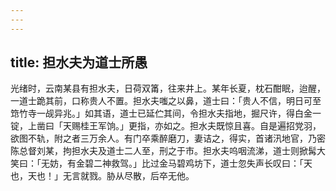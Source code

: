 ```yaml
---
---
---
```

title: 担水夫为道士所愚
---



光绪时，云南某县有担水夫，日荷双筩，往来井上。某年长夏，枕石酣眠，迨醒，一道士跪其前，口称贵人不置。担水夫嗤之以鼻，道士曰：「贵人不信，明日可至筇竹寺一觇异兆。」如其语，道士已延伫其间，令担水夫指地，掘尺许，得白金一锭，上凿曰「天赐桂王军饷。」更指，亦如之。担水夫既惊且喜。自是遍招党羽，欲图不轨，附之者三万余人。有门卒乘醉磨刀，妻诘之，得实，首诸汛地官，乃密陈总督刘某，拘担水夫及道士二人至，刑之于市。担水夫呜咽流涕，道士则掀髯大笑曰：「无妨，有金碧二神救驾。」比过金马碧鸡坊下，道士忽失声长叹曰：「天也，天也！」无言就戮。胁从尽散，后卒无他。